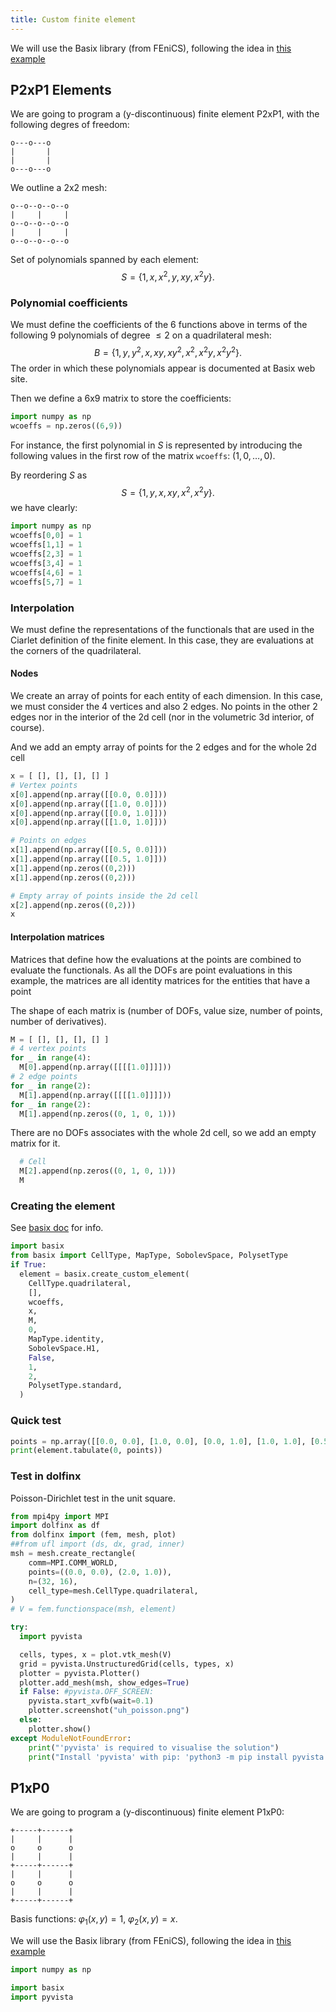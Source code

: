 ```yaml
---
title: Custom finite element
---
```


We will use the Basix library (from FEniCS), following the idea in [this example](https://docs.fenicsproject.org/basix/main/python/demo/demo_custom_element.py.html)

## P2xP1 Elements
We are going to program a (y-discontinuous) finite element P2xP1, with the following degres of freedom:

```
o---o---o
|       |
|       |
o---o---o
```

We outline a 2x2 mesh:
```
o--o--o--o--o
|     |     |
o--o--o--o--o
|     |     |
o--o--o--o--o
```
Set of polynomials spanned by each element: 
$$S=\{1,x,x^2,y,xy,x^2y\}.$$

### Polynomial coefficients
We must define the coefficients of the 6 functions above in terms of the following 9 polynomials of degree $\le 2$ on a quadrilateral mesh:
$$B=\{1,y,y^2,x,xy,xy^2,x^2,x^2y,x^2y^2\}.$$
The order in which these polynomials appear is documented at Basix web site.

Then we define a 6x9 matrix to store the coefficients:
```python
import numpy as np
wcoeffs = np.zeros((6,9))
```

For instance, the first polynomial in $S$ is represented by introducing the following values in the first row of the matrix `wcoeffs`: $(1,0,\dots,0)$.

By reordering $S$ as $$S=\{1,y,x,xy,x^2,x^2y\}.$$ we have clearly:
```python
import numpy as np
wcoeffs[0,0] = 1
wcoeffs[1,1] = 1
wcoeffs[2,3] = 1
wcoeffs[3,4] = 1
wcoeffs[4,6] = 1
wcoeffs[5,7] = 1
```

### Interpolation

We must define the representations of the functionals that are used in the Ciarlet definition of the finite element. In this case, they are evaluations at the corners of the quadrilateral. 

#### Nodes
We create an array of points for each entity of each dimension. In this case, we must consider the 4 vertices and also 2 edges. No points in the other 2 edges nor in the interior of the 2d cell (nor in the volumetric 3d interior, of course).

And we add an empty array of points for the 2 edges and for the whole 2d cell
```python
x = [ [], [], [], [] ]
# Vertex points
x[0].append(np.array([[0.0, 0.0]]))
x[0].append(np.array([[1.0, 0.0]]))
x[0].append(np.array([[0.0, 1.0]]))
x[0].append(np.array([[1.0, 1.0]]))

# Points on edges
x[1].append(np.array([[0.5, 0.0]]))
x[1].append(np.array([[0.5, 1.0]]))
x[1].append(np.zeros((0,2)))
x[1].append(np.zeros((0,2)))

# Empty array of points inside the 2d cell
x[2].append(np.zeros((0,2)))
x
```

#### Interpolation matrices
Matrices that define how the evaluations at the points are combined to evaluate the functionals. As all the DOFs are point evaluations in this example, the matrices are all identity matrices for the entities that have a point

The shape of each matrix is (number of DOFs, value size, number of points, number of derivatives).
```python
M = [ [], [], [], [] ]
# 4 vertex points
for _ in range(4):
  M[0].append(np.array([[[[1.0]]]]))
# 2 edge points
for _ in range(2):
  M[1].append(np.array([[[[1.0]]]]))
for _ in range(2):
  M[1].append(np.zeros((0, 1, 0, 1)))
```
There are no DOFs associates with the whole 2d cell, so we add an empty matrix for it. 
```python
  # Cell
  M[2].append(np.zeros((0, 1, 0, 1)))
  M
```


### Creating the element
See [basix doc](https://docs.fenicsproject.org/basix/main/python/demo/demo_custom_element.py.html) for info.
```python
import basix
from basix import CellType, MapType, SobolevSpace, PolysetType
if True:
  element = basix.create_custom_element(
    CellType.quadrilateral,
    [],
    wcoeffs,
    x,
    M,
    0,
    MapType.identity,
    SobolevSpace.H1,
    False,
    1,
    2,
    PolysetType.standard,
  )
```

### Quick test
```python
points = np.array([[0.0, 0.0], [1.0, 0.0], [0.0, 1.0], [1.0, 1.0], [0.5, 0.0], [0.5, 0.1]])
print(element.tabulate(0, points))
```

### Test in dolfinx
Poisson-Dirichlet test in the unit square.
```python
from mpi4py import MPI
import dolfinx as df
from dolfinx import (fem, mesh, plot)
##from ufl import (ds, dx, grad, inner)
msh = mesh.create_rectangle(
    comm=MPI.COMM_WORLD,
    points=((0.0, 0.0), (2.0, 1.0)),
    n=(32, 16),
    cell_type=mesh.CellType.quadrilateral,
)
# V = fem.functionspace(msh, element)

try:
  import pyvista

  cells, types, x = plot.vtk_mesh(V)
  grid = pyvista.UnstructuredGrid(cells, types, x)
  plotter = pyvista.Plotter()
  plotter.add_mesh(msh, show_edges=True)
  if False: #pyvista.OFF_SCREEN:
    pyvista.start_xvfb(wait=0.1)
    plotter.screenshot("uh_poisson.png")
  else:
    plotter.show()
except ModuleNotFoundError:
    print("'pyvista' is required to visualise the solution")
    print("Install 'pyvista' with pip: 'python3 -m pip install pyvista'")
```

## P1xP0
We are going to program a (y-discontinuous) finite element P1xP0:
```
+-----+------+
|     |      |
o     o      o
|     |      |
+-----+------+
|     |      |
o     o      o 
|     |      |
+-----+------+
```
Basis functions: $\varphi_1(x,y)=1$, $\varphi_2(x,y)=x$.

We will use the Basix library (from FEniCS), following the idea in [this example](https://docs.fenicsproject.org/basix/main/python/demo/demo_custom_element.py.html)

```python
import numpy as np

import basix
import pyvista
```


